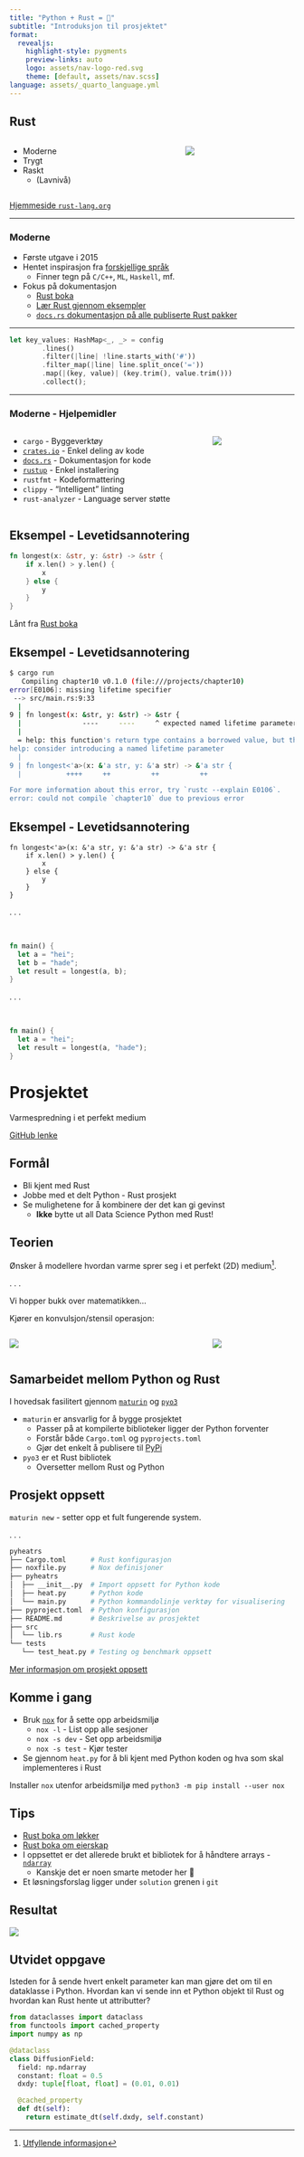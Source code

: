 ```yaml
---
title: "Python + Rust = 🥰"
subtitle: "Introduksjon til prosjektet"
format:
  revealjs:
    highlight-style: pygments
    preview-links: auto
    logo: assets/nav-logo-red.svg
    theme: [default, assets/nav.scss]
language: assets/_quarto_language.yml
---
```


## Rust

:::: {.columns}
::: {.column width="60%"}
- Moderne
- Trygt
- Raskt
  - (Lavnivå)
:::

::: {.column width="40%"}
![](./images/not_desired_behavior.svg)
:::
::::

::: {.aside}
[Hjemmeside `rust-lang.org`](https://www.rust-lang.org/)
:::

---

### Moderne

- Første utgave i 2015
- Hentet inspirasjon fra [forskjellige språk](https://doc.rust-lang.org/reference/influences.html)
  - Finner tegn på `C/C++`, `ML`, `Haskell`, mf.
- Fokus på dokumentasjon
  - [Rust boka](https://doc.rust-lang.org/book/)
  - [Lær Rust gjennom eksempler](https://doc.rust-lang.org/rust-by-example/)
  - [`docs.rs` dokumentasjon på alle publiserte Rust pakker](https://docs.rs/about)

---

::: {.absolute top=200}
````rust
let key_values: HashMap<_, _> = config
        .lines()
        .filter(|line| !line.starts_with('#'))
        .filter_map(|line| line.split_once('='))
        .map(|(key, value)| (key.trim(), value.trim()))
        .collect();
````
:::

---

### Moderne - Hjelpemidler

:::: {.columns}
::: {.column width="70%"}

::: {.incremental}
- `cargo` - Byggeverktøy
- [`crates.io`](https://crates.io) - Enkel deling av kode
- [`docs.rs`](https://docs.rs) - Dokumentasjon for kode
- [`rustup`](https://rustup.rs/) - Enkel installering
- `rustfmt` - Kodeformattering
- `clippy` - "Intelligent" linting
- `rust-analyzer` - Language server støtte
:::
:::

::: {.column width="30%"}
![](./images/cargo.png)
:::
::::

## Eksempel - Levetidsannotering

```rust
fn longest(x: &str, y: &str) -> &str {
    if x.len() > y.len() {
        x
    } else {
        y
    }
}
```

::: {.aside}
Lånt fra [Rust boka](https://doc.rust-lang.org/book/ch10-03-lifetime-syntax.html)
:::

## Eksempel - Levetidsannotering

```.bash
$ cargo run
   Compiling chapter10 v0.1.0 (file:///projects/chapter10)
error[E0106]: missing lifetime specifier
 --> src/main.rs:9:33
  |
9 | fn longest(x: &str, y: &str) -> &str {
  |               ----     ----     ^ expected named lifetime parameter
  |
  = help: this function's return type contains a borrowed value, but the signature does not say whether it is borrowed from `x` or `y`
help: consider introducing a named lifetime parameter
  |
9 | fn longest<'a>(x: &'a str, y: &'a str) -> &'a str {
  |           ++++     ++          ++          ++

For more information about this error, try `rustc --explain E0106`.
error: could not compile `chapter10` due to previous error
```

## Eksempel - Levetidsannotering

``` .rust
fn longest<'a>(x: &'a str, y: &'a str) -> &'a str {
    if x.len() > y.len() {
        x
    } else {
        y
    }
}
```

. . .

<br />

````rust
fn main() {
  let a = "hei";
  let b = "hade";
  let result = longest(a, b);
}
````
. . .

<br />

````rust
fn main() {
  let a = "hei";
  let result = longest(a, "hade");
}
````

# Prosjektet

Varmespredning i et perfekt medium

[GitHub lenke](https://github.com/navikt/pyheatrs)

## Formål

::: {.incremental}
- Bli kjent med Rust
- Jobbe med et delt Python - Rust prosjekt
- Se mulighetene for å kombinere der det kan gi gevinst
  - **Ikke** bytte ut all Data Science Python med Rust!
:::

## Teorien

Ønsker å modellere hvordan varme sprer seg i et perfekt (2D)
medium^[[Utfyllende
informasjon](https://enccs.github.io/sycl-workshop/heat-equation/#id1)].

. . .

Vi hopper bukk over matematikken...

Kjører en konvulsjon/stensil operasjon:

:::: {.columns}
::: {.column width="70%"}
![](./images/stencil.svg)
:::
::: {.column width="30%"}
![](./images/stencil-fixed-boundaries.svg)
:::
::::

## Samarbeidet mellom Python og Rust

I hovedsak fasilitert gjennom [`maturin`](https://www.maturin.rs/) og
[`pyo3`](https://pyo3.rs/)

::: {.incremental}
- `maturin` er ansvarlig for å bygge prosjektet
  - Passer på at kompilerte biblioteker ligger der Python forventer
  - Forstår både `Cargo.toml` og `pyprojects.toml`
  - Gjør det enkelt å publisere til [PyPi](https://pypi.org/)
- `pyo3` er et Rust bibliotek
  - Oversetter mellom Rust og Python
:::

## Prosjekt oppsett

`maturin new` - setter opp et fult fungerende system.

. . .

````.bash
pyheatrs
├── Cargo.toml      # Rust konfigurasjon
├── noxfile.py      # Nox definisjoner
├── pyheatrs
│  ├── __init__.py  # Import oppsett for Python kode
│  ├── heat.py      # Python kode
│  └── main.py      # Python kommandolinje verktøy for visualisering
├── pyproject.toml  # Python konfigurasjon
├── README.md       # Beskrivelse av prosjektet
├── src
│  └── lib.rs       # Rust kode
└── tests
   └── test_heat.py # Testing og benchmark oppsett
````

::: {.aside}
[Mer informasjon om prosjekt oppsett](https://www.maturin.rs/project_layout)
:::

## Komme i gang

- Bruk [`nox`](https://nox.thea.codes/en/stable/index.html) for å sette opp
arbeidsmiljø
  - `nox -l` - List opp alle sesjoner
  - `nox -s dev` - Set opp arbeidsmiljø
  - `nox -s test` - Kjør tester

- Se gjennom `heat.py` for å bli kjent med Python koden og hva som skal
implementeres i Rust

::: {.aside}
Installer `nox` utenfor arbeidsmiljø med `python3 -m pip install --user nox`
:::

## Tips

- [Rust boka om
løkker](https://doc.rust-lang.org/book/ch03-05-control-flow.html#looping-through-a-collection-with-for)
- [Rust boka om
eierskap](https://doc.rust-lang.org/book/ch04-01-what-is-ownership.html)
- I oppsettet er det allerede brukt et bibliotek for å håndtere arrays -
[`ndarray`](https://docs.rs/ndarray/0.15.6/ndarray/)
  - Kanskje det er noen smarte metoder her 🤔
- Et løsningsforslag ligger under `solution` grenen i `git`

## Resultat

![](./images/result.gif)

## Utvidet oppgave

Isteden for å sende hvert enkelt parameter kan man gjøre det om til en
dataklasse i Python. Hvordan kan vi sende inn et Python objekt til Rust og
hvordan kan Rust hente ut attributter?


````python
from dataclasses import dataclass
from functools import cached_property
import numpy as np

@dataclass
class DiffusionField:
  field: np.ndarray
  constant: float = 0.5
  dxdy: tuple[float, float] = (0.01, 0.01)

  @cached_property
  def dt(self):
    return estimate_dt(self.dxdy, self.constant)
````
